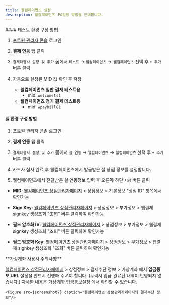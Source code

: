 ```yaml
---
title: 웰컴페이먼츠 설정
description: 웰컴페이먼츠 PG설정 방법을 안내합니다.
---
```




<Tabs>
<Tab title="테스트 결제">
#### 테스트 환경 구성 방법

1. [포트원 관리자 콘솔](https://admin.portone.io/) 로그인
2. **결제 연동** 탭 클릭
3. `결제대행사 설정 및 추가` 폼에서 `테스트` → `웰컴페이먼츠` → `웰컴페이먼츠` 선택 후 `+ 추가` 버튼 클릭
4. 자동으로 설정된 MID 값 확인 후 저장

   - **웰컴페이먼츠 일반 결제 테스트용**
     - mid: `welcometst`
   - **웰컴페이먼츠 정기 결제 테스트용**
     - mid: `wpaybill01`

   <Figure
     src={screenshot1}
     caption="테스트 -> 웰컴페이먼츠 -> 웰컴페이먼츠 추가"
   />

   <Figure src={screenshot2} width="375" caption="테스트 상점 정보 설정" />

</Tab>

<Tab title="실 결제">

#### 실 환경 구성 방법

1. [포트원 관리자 콘솔](https://admin.portone.io/) 로그인
2. **결제 연동** 탭 클릭
3. `결제대행사 설정 및 추가` 폼에서 `실 연동` → `웰컴페이먼츠` → `웰컴페이먼츠` 선택 후 `+ 추가` 버튼 클릭
4. 카드사 심사 완료 후 웰컴페이먼츠에서 발급받은 실 상점 정보를 설정합니다.

   <Figure
     src={screenshot3}
     caption="실 연동 -> 웰컴페이먼츠 -> 웰컴페이먼츠 추가"
   />

5. 웰컴페이먼츠에서 전달받은 실 연동정보 입력 후 오른쪽 하단 `저장` 버튼 클릭

   <Figure src={screenshot4} width="375" caption="실 상점 정보 설정" />

- **MID**: [웰컴페이먼츠 상점관리자페이지](https://wbiz.paywelcome.co.kr/) > 상점정보 > 기본정보 "상점 ID" 항목에서 확인가능
- **Sign Key**: [웰컴페이먼츠 상점관리자페이지](https://wbiz.paywelcome.co.kr/) > 상점정보 > 부가정보 > 웹결제 signkey 생성조회 "조회" 버튼 클릭하여 확인가능
- **필드 암호화 IV**: [웰컴페이먼츠 상점관리자페이지](https://wbiz.paywelcome.co.kr/) > 상점정보 > 부가정보 > 웹결제 signkey 생성조회 "조회" 버튼 클릭하여 확인가능
- **필드 암호화 Key**: [웰컴페이먼츠 상점관리자페이지](https://wbiz.paywelcome.co.kr/) > 상점정보 > 부가정보 > 웹결제 signkey 생성조회 "조회" 버튼 클릭하여 확인가능

  <Figure
    src={screenshot5}
    caption="웰컴페이먼츠 상점관리자페이지의 부가정보"
  />

  <Figure
    src={screenshot6}
    caption="웰컴페이먼츠 상점관리자페이지의 웹결제 signkey 조회"
  />

<Hint style="info">
**가상계좌 사용시 주의사항**

[웰컴페이먼츠 상점관리자페이지](https://wbiz.paywelcome.co.kr/) > 상점정보 > 결제수단 정보 > 가상계좌 에서 **입금통보 URL** 설정을 반드시 진행해 주셔야 합니다. (누락시 입금 완료된 내역이 반영되지 않습니다.)
자세한 내용은 [가상계좌 입금통보설정](https://developers.portone.io/docs/ko/result/notice) 에서 확인할 수 있습니다.

    <Figure src={screenshot7} caption="웰컴페이먼츠 상점관리자페이지의 결제수단 정보"/>

</Hint>

</Tab>
</Tabs>
